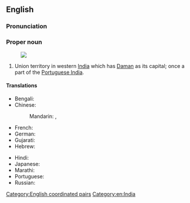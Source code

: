 ==English==
{{wikipedia}}

===Pronunciation===
{{IPA|/dəˈmɑːn ɘn ˈdiːuː/|lang=en}}

===Proper noun===
{{en-proper noun}}
[[Image:Daman and Diu in India (disputed hatched).svg|thumb|]]
# Union territory in western [[India]] which has [[Daman]] as its capital; once a part of the [[Portuguese India]].

====Translations====
{{trans-top|Indian state territory}}
* Bengali: {{t|bn|দমন ও দিউ|sc=Beng}}
* Chinese:
*: Mandarin: {{t|cmn|達曼-第烏|sc=Hani}}, {{t|cmn|达曼-第乌|tr=Dāmàn-Dìwū|sc=Hani}}
* French: {{t+|fr|Daman et Diu}}
* German: {{t|de|Daman und Diu}}
* Gujarati: {{t|gu|દમણ અને દિવ|sc=Gujr}}
* Hebrew: {{t|he|דאמאן ודיו}}
{{trans-mid}}
* Hindi: {{t+|hi|दमन और दीव|tr=daman aur dīv}}
* Japanese: {{t|ja|ダマン・ディーウ|tr=Daman-Dīu}}
* Marathi: {{t|mr|दमण आणि दीव|sc=Deva}}
* Portuguese: {{t|pt|Damão e Diu}}
* Russian: {{t|ru|Даман и Диу}}
{{trans-bottom}}

[[Category:English coordinated pairs]]
[[Category:en:India]]